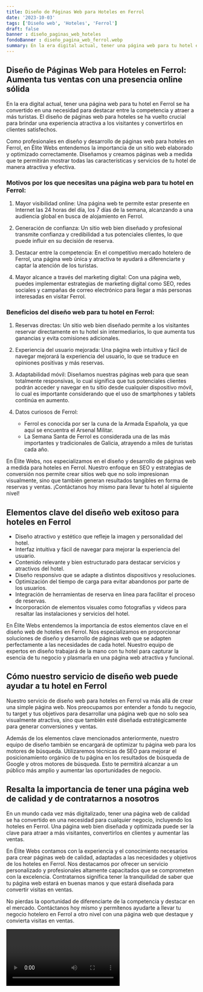```yaml
---
title: Diseño de Páginas Web para Hoteles en Ferrol
date: '2023-10-03'
tags: ['Diseño web', 'Hoteles', 'Ferrol']
draft: false
banner : diseño_paginas_web_hoteles
fondoBanner : diseño_pagina_web_ferrol.webp
summary: En la era digital actual, tener una página web para tu hotel en Ferrol se ha convertido en una necesidad para destacar entre la competencia y atraer a más turistas. El diseño de páginas web para hoteles se ha vuelto crucial para brindar una experiencia atractiva a los visitantes y convertirlos en clientes satisfechos.
---
```


## Diseño de Páginas Web para Hoteles en Ferrol: Aumenta tus ventas con una presencia online sólida

En la era digital actual, tener una página web para tu hotel en Ferrol se ha convertido en una necesidad para destacar entre la competencia y atraer a más turistas. El diseño de páginas web para hoteles se ha vuelto crucial para brindar una experiencia atractiva a los visitantes y convertirlos en clientes satisfechos.

Como profesionales en diseño y desarrollo de páginas web para hoteles en Ferrol, en Élite Webs entendemos la importancia de un sitio web elaborado y optimizado correctamente. Diseñamos y creamos páginas web a medida que te permitirán mostrar todas las características y servicios de tu hotel de manera atractiva y efectiva.

### Motivos por los que necesitas una página web para tu hotel en Ferrol:

1. Mayor visibilidad online: Una página web te permite estar presente en Internet las 24 horas del día, los 7 días de la semana, alcanzando a una audiencia global en busca de alojamiento en Ferrol.

2. Generación de confianza: Un sitio web bien diseñado y profesional transmite confianza y credibilidad a tus potenciales clientes, lo que puede influir en su decisión de reserva.

3. Destacar entre la competencia: En el competitivo mercado hotelero de Ferrol, una página web única y atractiva te ayudará a diferenciarte y captar la atención de los turistas.

4. Mayor alcance a través del marketing digital: Con una página web, puedes implementar estrategias de marketing digital como SEO, redes sociales y campañas de correo electrónico para llegar a más personas interesadas en visitar Ferrol.

### Beneficios del diseño web para tu hotel en Ferrol:

1. Reservas directas: Un sitio web bien diseñado permite a los visitantes reservar directamente en tu hotel sin intermediarios, lo que aumenta tus ganancias y evita comisiones adicionales.

2. Experiencia del usuario mejorada: Una página web intuitiva y fácil de navegar mejorará la experiencia del usuario, lo que se traduce en opiniones positivas y más reservas.

3. Adaptabilidad móvil: Diseñamos nuestras páginas web para que sean totalmente responsivas, lo cual significa que tus potenciales clientes podrán acceder y navegar en tu sitio desde cualquier dispositivo móvil, lo cual es importante considerando que el uso de smartphones y tablets continúa en aumento.

4. Datos curiosos de Ferrol:
   - Ferrol es conocida por ser la cuna de la Armada Española, ya que aquí se encuentra el Arsenal Militar.
   - La Semana Santa de Ferrol es considerada una de las más importantes y tradicionales de Galicia, atrayendo a miles de turistas cada año.

En Élite Webs, nos especializamos en el diseño y desarrollo de páginas web a medida para hoteles en Ferrol. Nuestro enfoque en SEO y estrategias de conversión nos permite crear sitios web que no solo impresionan visualmente, sino que también generan resultados tangibles en forma de reservas y ventas. ¡Contáctanos hoy mismo para llevar tu hotel al siguiente nivel!

<GifSeo />

<Cta />

## Elementos clave del diseño web exitoso para hoteles en Ferrol

- Diseño atractivo y estético que refleje la imagen y personalidad del hotel.
- Interfaz intuitiva y fácil de navegar para mejorar la experiencia del usuario.
- Contenido relevante y bien estructurado para destacar servicios y atractivos del hotel.
- Diseño responsivo que se adapte a distintos dispositivos y resoluciones.
- Optimización del tiempo de carga para evitar abandonos por parte de los usuarios.
- Integración de herramientas de reserva en línea para facilitar el proceso de reservas.
- Incorporación de elementos visuales como fotografías y videos para resaltar las instalaciones y servicios del hotel.

En Élite Webs entendemos la importancia de estos elementos clave en el diseño web de hoteles en Ferrol. Nos especializamos en proporcionar soluciones de diseño y desarrollo de páginas web que se adapten perfectamente a las necesidades de cada hotel. Nuestro equipo de expertos en diseño trabajará de la mano con tu hotel para capturar la esencia de tu negocio y plasmarla en una página web atractiva y funcional.

## Cómo nuestro servicio de diseño web puede ayudar a tu hotel en Ferrol

Nuestro servicio de diseño web para hoteles en Ferrol va más allá de crear una simple página web. Nos preocupamos por entender a fondo tu negocio, tu target y tus objetivos para desarrollar una página web que no solo sea visualmente atractiva, sino que también esté diseñada estratégicamente para generar conversiones y ventas.

Además de los elementos clave mencionados anteriormente, nuestro equipo de diseño también se encargará de optimizar tu página web para los motores de búsqueda. Utilizaremos técnicas de SEO para mejorar el posicionamiento orgánico de tu página en los resultados de búsqueda de Google y otros motores de búsqueda. Esto te permitirá alcanzar a un público más amplio y aumentar las oportunidades de negocio.

## Resalta la importancia de tener una página web de calidad y de contratarnos a nosotros

En un mundo cada vez más digitalizado, tener una página web de calidad se ha convertido en una necesidad para cualquier negocio, incluyendo los hoteles en Ferrol. Una página web bien diseñada y optimizada puede ser la clave para atraer a más visitantes, convertirlos en clientes y aumentar las ventas.

En Élite Webs contamos con la experiencia y el conocimiento necesarios para crear páginas web de calidad, adaptadas a las necesidades y objetivos de los hoteles en Ferrol. Nos destacamos por ofrecer un servicio personalizado y profesionales altamente capacitados que se comprometen con la excelencia. Contratarnos significa tener la tranquilidad de saber que tu página web estará en buenas manos y que estará diseñada para convertir visitas en ventas.

No pierdas la oportunidad de diferenciarte de la competencia y destacar en el mercado. Contáctanos hoy mismo y permítenos ayudarte a llevar tu negocio hotelero en Ferrol a otro nivel con una página web que destaque y convierta visitas en ventas.

<Video />

<CtaBot job='Hoteles' city='Ferrol'/>

<Gmaps query='Ferrol+españa+maps' />